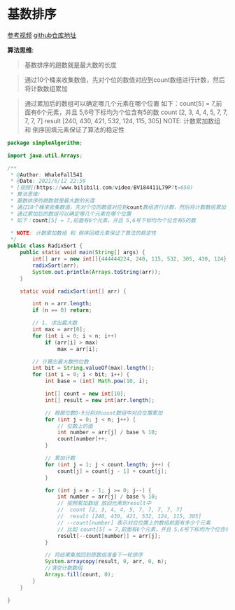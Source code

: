 # 基数排序

[参考视频](https://www.bilibili.com/video/BV184411L79P?t=650)
[github仓库地址](https://github.com/whalefall541/learn4Algorithm)

 **算法思维**: 

> 基数排序的趟数就是最大数的长度

> 通过10个桶来收集数值，先对个位的数值对应到count数组进行计数，然后将计数数组累加 

> 通过累加后的数组可以确定哪几个元素在哪个位置
> 如下：count[5] = 7,前面有6个元素，并且 5,6号下标均为个位含有5的数
> count [2, 3, 4, 4, 5, 7, 7, 7, 7, 7]
> result [240, 430, 421, 532, 124, 115, 305]
> NOTE: 计数累加数组 和 倒序回填元素保证了算法的稳定性

```java
package simpleAlgorithm;

import java.util.Arrays;

/**
 * @Author: WhaleFall541
 * @Date: 2021/6/12 22:59
 * [视频](https://www.bilibili.com/video/BV184411L79P?t=650)
 * 算法思维:
 * 基数排序的趟数就是最大数的长度
 * 通过10个桶来收集数值，先对个位的数值对应到count数组进行计数，然后将计数数组累加
 * 通过累加后的数组可以确定哪几个元素在哪个位置
 * 如下：count[5] = 7,前面有6个元素，并且 5,6号下标均为个位含有5的数

 * NOTE: 计数累加数组 和 倒序回填元素保证了算法的稳定性
 */
public class RadixSort {
    public static void main(String[] args) {
        int[] arr = new int[]{444444224, 240, 115, 532, 305, 430, 124};
        radixSort(arr);
        System.out.println(Arrays.toString(arr));
    }

    static void radixSort(int[] arr) {

        int n = arr.length;
        if (n == 0) return;

        // 1. 求出最大数
        int max = arr[0];
        for (int i = 0; i < n; i++)
            if (arr[i] > max)
                max = arr[i];

        // 计算出最大数的位数
        int bit = String.valueOf(max).length();
        for (int i = 0; i < bit; i++) {
            int base = (int) Math.pow(10, i);

            int[] count = new int[10];
            int[] result = new int[arr.length];

            // 根据位数0-9分别对count数组中对应位置累加
            for (int j = 0; j < n; j++) {
                // 位数上的值
                int number = arr[j] / base % 10;
                count[number]++;
            }

            // 累加计数
            for (int j = 1; j < count.length; j++) {
                count[j] = count[j - 1] + count[j];
            }

            for (int j = n - 1; j >= 0; j--) {
                int number = arr[j] / base % 10;
                // 按照累加数组 放回元素到result中
                //  count [2, 3, 4, 4, 5, 7, 7, 7, 7, 7]
                //  result [240, 430, 421, 532, 124, 115, 305]
                // --count[number] 表示对应位置上的数组前面有多少个元素
                // 比如 count[5] = 7,前面有6个元素，并且 5,6号下标均为个位含有5的数
                result[--count[number]] = arr[j];
            }

            // 将结果集放回到原数组准备下一轮排序
            System.arraycopy(result, 0, arr, 0, n);
            //清空计数数组
            Arrays.fill(count, 0);
        }
    }

}
```
